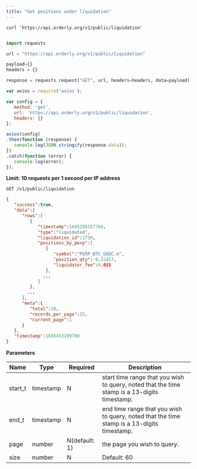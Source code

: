 ```yaml
---
title: "Get positions under liquidation"
---
```


<RequestExample>

```shell shell
curl 'https://api.orderly.org/v1/public/liquidation'
```
```java java
```
```python python
import requests

url = "https://api.orderly.org/v1/public/liquidation"

payload={}
headers = {}

response = requests.request("GET", url, headers=headers, data=payload)
```

```javascript javascript
var axios = require('axios');

var config = {
   method: 'get',
   url: 'https://api.orderly.org/v1/public/liquidation',
   headers: {}
};

axios(config)
.then(function (response) {
   console.log(JSON.stringify(response.data));
})
.catch(function (error) {
   console.log(error);
});

```
</RequestExample>

**Limit: 10 requests per 1 second per IP address**

`GET /v1/public/liquidation`

<ResponseExample>

```json Response
{
   "success":true,
   "data":{
      "rows":[
         {
            "timestamp":1685298157704,
            "type":"liquidated",
            "liquidation_id":1730,
            "positions_by_perp":[
               {
                  "symbol":"PERP_BTC_USDC.e",
                  "position_qty":-0.22457,
                  "liquidator_fee":0.015
               },
              ...
            ]
         },
        ...
      ],
      "meta":{
         "total":20,
         "records_per_page":25,
         "current_page":1
      }
   },
   "timestamp":1685453109700
}
```
</ResponseExample>

**Parameters**

| Name      | Type      | Required      | Description                                                                                 |
| --------- | ------    | ----------    | -------------------------------------------------------------------                         |
| start_t   | timestamp | N             |start time range that you wish to query, noted that the time stamp is a 13-digits timestamp. |
| end_t     | timestamp | N             |end time range that you wish to query, noted that the time stamp is a 13-digits timestamp.   |
| page      | number    | N(default: 1) |the page you wish to query.                                                                  |
| size      | number    | N             |Default: 60                                                                                  |


